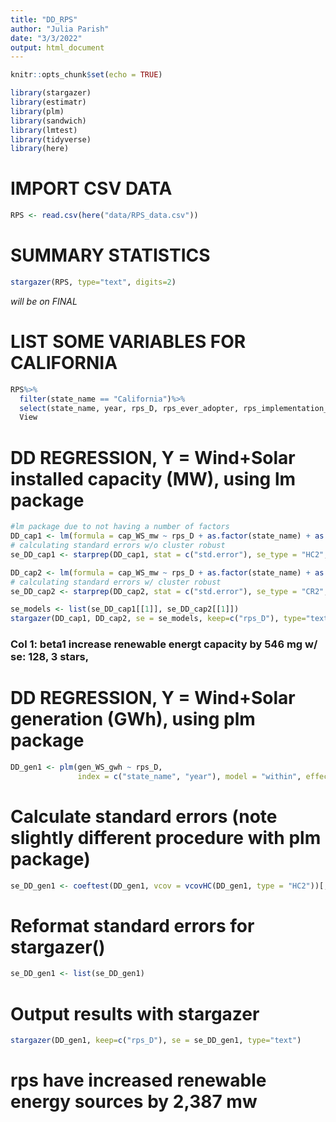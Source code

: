 ```yaml
---
title: "DD_RPS"
author: "Julia Parish"
date: "3/3/2022"
output: html_document
---
```


```r
knitr::opts_chunk$set(echo = TRUE)
```

```r
library(stargazer)
library(estimatr)
library(plm)
library(sandwich)
library(lmtest)
library(tidyverse)
library(here)
```

# IMPORT CSV DATA 

```r
RPS <- read.csv(here("data/RPS_data.csv"))
```


# SUMMARY STATISTICS

```r
stargazer(RPS, type="text", digits=2)
```
*will be on FINAL*

# LIST SOME VARIABLES FOR CALIFORNIA

```r
RPS%>%
  filter(state_name == "California")%>%
  select(state_name, year, rps_D, rps_ever_adopter, rps_implementation_year)%>%
  View
```

# DD REGRESSION, Y = Wind+Solar installed capacity (MW), using lm package

```r
#lm package due to not having a number of factors
DD_cap1 <- lm(formula = cap_WS_mw ~ rps_D + as.factor(state_name) + as.factor(year), data=RPS)
# calculating standard errors w/o cluster robust
se_DD_cap1 <- starprep(DD_cap1, stat = c("std.error"), se_type = "HC2", alpha = 0.05) 

DD_cap2 <- lm(formula = cap_WS_mw ~ rps_D + as.factor(state_name) + as.factor(year), data=RPS)
# calculating standard errors w/ cluster robust
se_DD_cap2 <- starprep(DD_cap2, stat = c("std.error"), se_type = "CR2", clusters=RPS$state_name, alpha = 0.05) 

se_models <- list(se_DD_cap1[[1]], se_DD_cap2[[1]])
stargazer(DD_cap1, DD_cap2, se = se_models, keep=c("rps_D"), type="text")
```

### Col 1: beta1 increase renewable energt capacity by 546 mg w/ se: 128, 3 stars, 

# DD REGRESSION, Y = Wind+Solar generation (GWh), using plm package

```r
DD_gen1 <- plm(gen_WS_gwh ~ rps_D, 
               index = c("state_name", "year"), model = "within", effect = "twoways", data = RPS)
```

# Calculate standard errors (note slightly different procedure with plm package)

```r
se_DD_gen1 <- coeftest(DD_gen1, vcov = vcovHC(DD_gen1, type = "HC2"))[, "Std. Error"]
```

# Reformat standard errors for stargazer()

```r
se_DD_gen1 <- list(se_DD_gen1)
```

# Output results with stargazer

```r
stargazer(DD_gen1, keep=c("rps_D"), se = se_DD_gen1, type="text")
```

# rps have increased renewable energy sources by 2,387 mw
